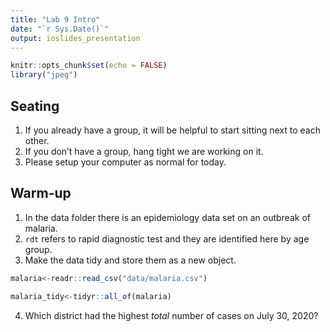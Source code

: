 ```yaml
---
title: "Lab 9 Intro"
date: "`r Sys.Date()`"
output: ioslides_presentation
---
```


```r
knitr::opts_chunk$set(echo = FALSE)
library("jpeg")
```

## Seating
1. If you already have a group, it will be helpful to start sitting next to each other.
2. If you don't have a group, hang tight we are working on it.
3. Please setup your computer as normal for today.

## Warm-up
1. In the data folder there is an epidemiology data set on an outbreak of malaria.
2. `rdt` refers to rapid diagnostic test and they are identified here by age group.
3. Make the data tidy and store them as a new object.
```r
malaria<-readr::read_csv("data/malaria.csv")
```
```r
malaria_tidy<-tidyr::all_of(malaria)
```

4. Which district had the highest *total* number of cases on July 30, 2020?
```r

```

